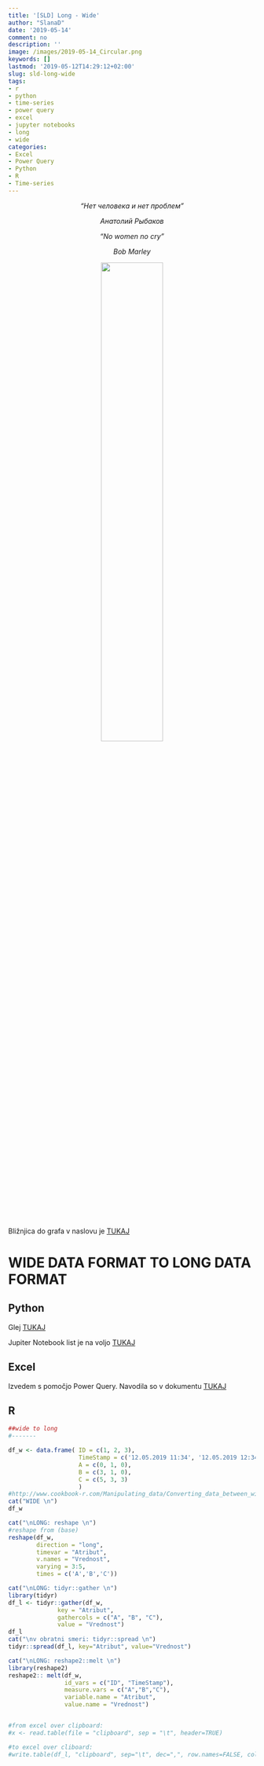 ```yaml
---
title: '[SLD] Long - Wide'
author: "SlanaD"
date: '2019-05-14'
comment: no
description: ''
image: /images/2019-05-14_Circular.png
keywords: []
lastmod: '2019-05-12T14:29:12+02:00'
slug: sld-long-wide
tags:
- r
- python
- time-series
- power query
- excel
- jupyter notebooks
- long
- wide
categories:
- Excel
- Power Query
- Python
- R
- Time-series
---
```


<center>

_"Нет человека и нет проблем"_     

_Анатолий Рыбаков_ 


_"No women no cry"_

_Bob Marley_



![](/images/2019-05-14_Circular.png){width=50%}  

</center>  

Bližnjica do grafa v naslovu je [TUKAJ](https://www.r-graph-gallery.com/122-a-circular-plot-with-the-circlize-package/)

# WIDE DATA FORMAT TO LONG DATA FORMAT

## Python

Glej [TUKAJ](/data/2019-05-14_WideToLong.html)  

Jupiter Notebook list je na voljo [TUKAJ](/data/2019-05-14_WideToLong.ipynb)

## Excel

Izvedem s pomočjo Power Query. Navodila so v dokumentu [TUKAJ](/data/2019-05-14_WideToLong.xlsx)



## R

```r
##wide to long
#-------

df_w <- data.frame( ID = c(1, 2, 3),
                    TimeStamp = c('12.05.2019 11:34', '12.05.2019 12:34', '12.05.2019 13:34'),
                    A = c(0, 1, 0),
                    B = c(3, 1, 0),
                    C = c(5, 3, 3)
                    )
#http://www.cookbook-r.com/Manipulating_data/Converting_data_between_wide_and_long_format/
cat("WIDE \n")
df_w

cat("\nLONG: reshape \n")
#reshape from (base)
reshape(df_w, 
        direction = "long",
        timevar = "Atribut", 
        v.names = "Vrednost",
        varying = 3:5,
        times = c('A','B','C'))

cat("\nLONG: tidyr::gather \n")
library(tidyr)
df_l <- tidyr::gather(df_w, 
              key = "Atribut",
              gathercols = c("A", "B", "C"),
              value = "Vrednost")
df_l
cat("\nv obratni smeri: tidyr::spread \n")
tidyr::spread(df_l, key="Atribut", value="Vrednost")

cat("\nLONG: reshape2::melt \n")
library(reshape2)
reshape2:: melt(df_w, 
                id_vars = c("ID", "TimeStamp"),
                measure.vars = c("A","B","C"),
                variable.name = "Atribut",
                value.name = "Vrednost")


#from excel over clipboard:
#x <- read.table(file = "clipboard", sep = "\t", header=TRUE)

#to excel over cliboard:
#write.table(df_l, "clipboard", sep="\t", dec=",", row.names=FALSE, col.names=TRUE)
```

